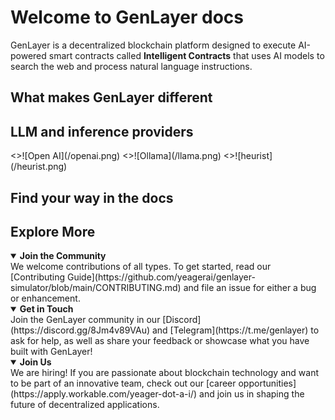 
# Welcome to GenLayer docs 
GenLayer is a decentralized blockchain platform designed to execute AI-powered smart contracts called **Intelligent Contracts** that uses AI models to search the web and process natural language instructions.

## What makes GenLayer different
<Cards num={2}>
  <Card title="Access web data directly" href="/overview/what-is-genlayer" />
  <Card title="Process natural language " href="/simulator" />
  <Card title="Optimistic Democracy" href="/ideas" />
  <Card title="Developer friendly" href="/concept" />
</Cards>

## LLM and inference providers
<Cards num={3}>
  <Cards.Card
    image
    title="Open AI"
    href="/docs/docs-theme/start"
  >
    <>![Open AI](/openai.png)</>
  </Cards.Card>
  <Cards.Card image title="Ollama" href="/docs/blog-theme/start">
    <>![Ollama](/llama.png)</>
  </Cards.Card>
    <Cards.Card image title="Heurist" href="/docs/blog-theme/start">
    <>![heurist](/heurist.png)</>
  </Cards.Card>
</Cards>

## Find your way in the docs
<div style={{ display: 'grid', gridTemplateColumns: 'repeat(2, minmax(0, 1fr))', gap: '1rem' }}>
  <CustomCard
    arrow
    title=" What is GenLayer"
    description="An introduction to GenLayer and its core functionalities. Learn what sets GenLayer apart"
    href="/overview/what-is-genlayer"
  />
  <CustomCard
    arrow
    title="Run Intelligent Contract on the simulator"
    description="Step-by-step guide to building and deploying your first Intelligent Contract using our simulator"
    href="/simulator"
  />
  <CustomCard
    arrow
    title="Build with GenLayer - Ideas"
    description="Innovative ideas and use cases to inspire your projects with GenLayer."
    href="/ideas"
  />
  <CustomCard
    arrow
    title="Learn the concepts behind GenLayer"
    description="Detailed explanations of the underlying concepts and technologies powering GenLayer."
    href="/concepts"
  />
</div>

## Explore More

<details open>
  <summary>
    <b>Join the Community</b>
  </summary>
  We welcome contributions of all types. To get started, read our [Contributing Guide](https://github.com/yeagerai/genlayer-simulator/blob/main/CONTRIBUTING.md) and file an issue for either a bug or enhancement.
</details>

<details open>
  <summary>
    <b>Get in Touch</b>
  </summary>
  Join the GenLayer community in our [Discord](https://discord.gg/8Jm4v89VAu) and [Telegram](https://t.me/genlayer) to ask for help, as well as share your feedback or showcase what you have built with GenLayer!
</details>

<details open>
  <summary>
    <b>Join Us</b>
  </summary>
  We are hiring! If you are passionate about blockchain technology and want to be part of an innovative team, check out our [career opportunities](https://apply.workable.com/yeager-dot-a-i/) and join us in shaping the future of decentralized applications.
</details>

